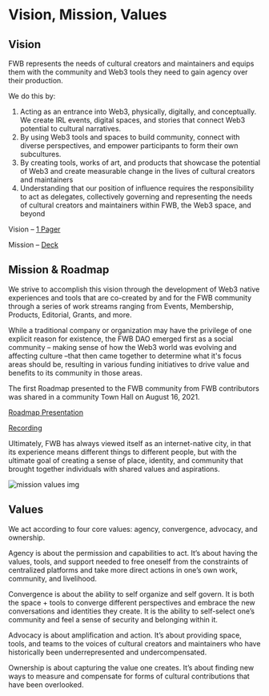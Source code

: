 # Vision, Mission, Values

## Vision

FWB represents the needs of cultural creators and maintainers and equips them with the community and Web3 tools they need to gain agency over their production. 

We do this by: 

1. Acting as an entrance into Web3, physically, digitally, and conceptually. We create IRL events, digital spaces, and stories that connect Web3 potential to cultural narratives. 
2. By using Web3 tools and spaces to build community, connect with diverse perspectives, and empower participants to form their own subcultures. 
3. By creating tools, works of art, and products that showcase the potential of Web3 and create measurable change in the lives of cultural creators and maintainers
4. Understanding that our position of influence requires the responsibility to act as delegates, collectively governing and representing the needs of cultural creators and maintainers within FWB, the Web3 space, and beyond

Vision – [1 Pager](https://docs.google.com/document/d/1pHQSJH6DtIUuapkluAOqODbRPi33oRP6C0e54i6G0zA/edit)

Mission – [Deck](https://app.pitch.com/app/presentation/1e1e5a3b-e9be-44ab-9701-11185cf5cc83/860c5c60-ce04-42d3-a700-f4fd76255f46/8145922b-ef5b-4323-8485-3f6e6311955c)  

## Mission & Roadmap

We strive to accomplish this vision through the development of Web3 native experiences and tools that are co-created by and for the FWB community through a series of work streams ranging from Events, Membership, Products, Editorial, Grants, and more. 

While a traditional company or organization may have the privilege of one explicit reason for existence, the FWB DAO emerged first as a social community – making sense of how the Web3 world was evolving and affecting culture –that then came together to determine what it's focus areas should be, resulting in various funding initiatives to drive value and benefits to its community in those areas. 

The first Roadmap presented to the FWB community from FWB contributors was shared in a community Town Hall on August 16, 2021. 

[Roadmap Presentation](https://drive.google.com/file/d/1BIYVM-rQ7VJP43eVlc2G2Kd2k_zQNT1z/view?usp=sharing) 

[Recording](https://drive.google.com/file/d/1o-5cVkK35kuFHcJYDiMMfIMeG0YgS1vB/view)    

Ultimately, FWB has always viewed itself as an internet-native city, in that its experience means different things to different people, but with the ultimate goal of creating a sense of place, identity, and community that brought together individuals with shared values and aspirations. 

![mission values img](https://github.com/friends-with-benefits/fwb-wiki/blob/e8cd60a8201a64c474c141a66aa2f7ec3049508f/public/Screen%20Shot%202022-09-11%20at%205.53.14%20PM.png?raw=true)

## Values

We act according to four core values: agency, convergence, advocacy, and ownership. 

Agency is about the permission and capabilities to act. It’s about having the values, tools, and support needed to free oneself from the constraints of centralized platforms and take more direct actions in one’s own work, community, and livelihood. 

Convergence is about the ability to self organize and self govern. It is both the space + tools to converge different perspectives and embrace the new conversations and identities they create. It is the ability to self-select one’s community and feel a sense of security and belonging within it.

Advocacy is about amplification and action. It’s about providing space, tools, and teams to the voices of cultural creators and maintainers who have historically been underrepresented and undercompensated. 

Ownership is about capturing the value one creates. It’s about finding new ways to measure and compensate for forms of cultural contributions that have been overlooked.
